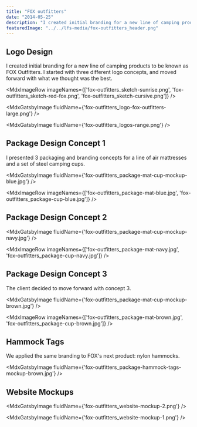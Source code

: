 ```yaml
---
title: "FOX outfitters"
date: "2014-05-25"
description: "I created initial branding for a new line of camping products, FOX Outfitters. The project included creating a new logo, several package designs, and an ecommerce website mockup."
featuredImage: "../../lfs-media/fox-outfitters_header.png"
---
```



## Logo Design

I created initial branding for a new line of camping products to be known as FOX Outfitters. I started with three different logo concepts, and moved forward with what we thought was the best.

<MdxImageRow imageNames={['fox-outfitters_sketch-sunrise.png', 'fox-outfitters_sketch-red-fox.png', 'fox-outfitters_sketch-cursive.png']} />

<MdxGatsbyImage fluidName={'fox-outfitters_logo-fox-outfitters-large.png'} />

<MdxGatsbyImage fluidName={'fox-outfitters_logos-range.png'} />

## Package Design Concept 1

I presented 3 packaging and branding concepts for a line of air mattresses and a set of steel camping cups.

<MdxGatsbyImage fluidName={'fox-outfitters_package-mat-cup-mockup-blue.jpg'} />

<MdxImageRow imageNames={['fox-outfitters_package-mat-blue.jpg', 'fox-outfitters_package-cup-blue.jpg']} />

## Package Design Concept 2

<MdxGatsbyImage fluidName={'fox-outfitters_package-mat-cup-mockup-navy.jpg'} />

<MdxImageRow imageNames={['fox-outfitters_package-mat-navy.jpg', 'fox-outfitters_package-cup-navy.jpg']} />

## Package Design Concept 3

The client decided to move forward with concept 3.

<MdxGatsbyImage fluidName={'fox-outfitters_package-mat-cup-mockup-brown.jpg'} />

<MdxImageRow imageNames={['fox-outfitters_package-mat-brown.jpg', 'fox-outfitters_package-cup-brown.jpg']} />

## Hammock Tags

We applied the same branding to FOX's next product: nylon hammocks.

<MdxGatsbyImage fluidName={'fox-outfitters_package-hammock-tags-mockup-brown.jpg'} />

## Website Mockups

<MdxGatsbyImage fluidName={'fox-outfitters_website-mockup-2.png'} />

<MdxGatsbyImage fluidName={'fox-outfitters_website-mockup-1.png'} />
